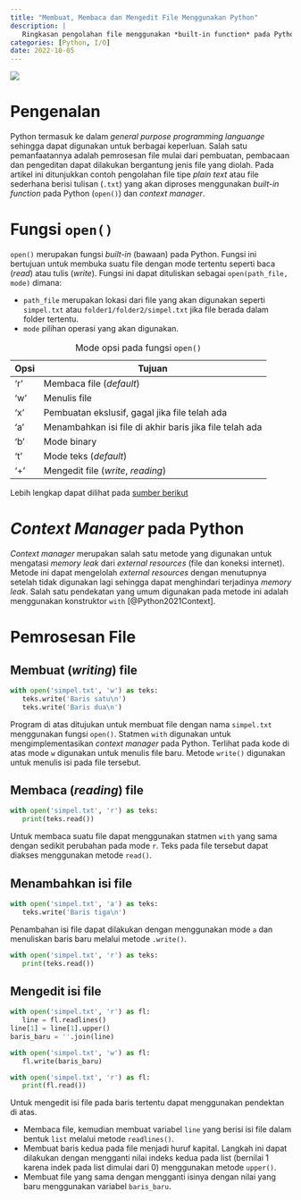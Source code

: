 ```yaml
---
title: "Membuat, Membaca dan Mengedit File Menggunakan Python"
description: |
   Ringkasan pengolahan file menggunakan *built-in function* pada Python.
categories: [Python, I/O]
date: 2022-10-05
---
```


![](tb-python-context-manager.png)

# Pengenalan

Python termasuk ke dalam *general purpose programming languange* sehingga dapat digunakan untuk berbagai keperluan. Salah satu pemanfaatannya adalah pemrosesan file mulai dari pembuatan, pembacaan dan pengeditan dapat dilakukan bergantung jenis file yang diolah. Pada artikel ini ditunjukkan contoh pengolahan file tipe *plain text* atau file sederhana berisi tulisan (`.txt`) yang akan diproses menggunakan *built-in function* pada Python (`open()`) dan *context manager*.

# Fungsi `open()`

`open()` merupakan fungsi *built-in* (bawaan) pada Python. Fungsi ini bertujuan untuk membuka suatu file dengan mode tertentu seperti baca (*read*) atau tulis (*write*). Fungsi ini dapat dituliskan sebagai `open(path_file, mode)` dimana:

- `path_file` merupakan lokasi dari file yang akan digunakan seperti `simpel.txt` atau `folder1/folder2/simpel.txt` jika file berada dalam folder tertentu.
- `mode` pilihan operasi yang akan digunakan.

| Opsi | Tujuan                                                   |
|------|----------------------------------------------------------|
| 'r'  | Membaca file (*default*)                                 |
| 'w'  | Menulis file                                             |
| 'x'  | Pembuatan ekslusif, gagal jika file telah ada            |
| 'a'  | Menambahkan isi file di  akhir baris jika file telah ada |
| 'b'  | Mode binary                                              |
| 't'  | Mode teks (*default*)                                    |
| '+'  | Mengedit file (*write*, *reading*)                       |

: Mode opsi pada fungsi `open()`

Lebih lengkap dapat dilihat pada [sumber berikut](https://docs.python.org/3/library/functions.html#open) 

# *Context Manager* pada Python

*Context manager* merupakan salah satu metode yang digunakan untuk mengatasi *memory leak* dari *external resources* (file dan koneksi internet). Metode ini dapat mengelolah *external resources* dengan menutupnya setelah tidak digunakan lagi sehingga dapat menghindari terjadinya *memory leak*. Salah satu pendekatan yang umum digunakan pada metode ini adalah menggunakan konstruktor `with` [@Python2021Context].

# Pemrosesan File

## Membuat (*writing*) file

```python
with open('simpel.txt', 'w') as teks:
   teks.write('Baris satu\n')
   teks.write('Baris dua\n')
```

Program di atas ditujukan untuk membuat file dengan nama `simpel.txt` menggunakan fungsi `open()`. Statmen `with` digunakan untuk mengimplementasikan *context manager* pada Python. Terlihat pada kode di atas mode `w` digunakan untuk menulis file baru. Metode `write()` digunakan untuk menulis isi pada file tersebut.

## Membaca (*reading*) file

```python
with open('simpel.txt', 'r') as teks:
   print(teks.read())
```

Untuk membaca suatu file dapat menggunakan statmen `with` yang sama dengan sedikit perubahan pada mode `r`. Teks pada file tersebut dapat diakses menggunakan metode `read()`.

## Menambahkan isi file

```python
with open('simpel.txt', 'a') as teks:
   teks.write('Baris tiga\n')
```

Penambahan isi file dapat dilakukan dengan menggunakan mode `a` dan menuliskan baris baru melalui metode `.write()`.

```python
with open('simpel.txt', 'r') as teks:
   print(teks.read())
```

## Mengedit isi file

```python
with open('simpel.txt', 'r') as fl:
   line = fl.readlines()
line[1] = line[1].upper()
baris_baru = ''.join(line)

with open('simpel.txt', 'w') as fl:
   fl.write(baris_baru)

with open('simpel.txt', 'r') as fl:
   print(fl.read())
```

Untuk mengedit isi file pada baris tertentu dapat menggunakan pendektan di atas.

- Membaca file, kemudian membuat variabel `line` yang berisi isi file dalam bentuk `list` melalui metode `readlines()`.
- Membuat baris kedua pada file menjadi huruf kapital. Langkah ini dapat dilakukan dengan mengganti nilai indeks kedua pada list (bernilai 1 karena indek pada list dimulai dari 0) menggunakan metode `upper()`.
- Membuat file yang sama dengan mengganti isinya dengan nilai yang baru menggunakan variabel `baris_baru`. 